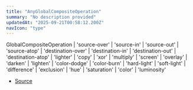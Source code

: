 ```yaml
---
title: "AnyGlobalCompositeOperation"
summary: "No description provided"
updatedAt: "2025-09-21T00:58:12.200Z"
navIcon: "type"
---
```



GlobalCompositeOperation \| 'source\-over' \| 'source\-in' \| 'source\-out' \| 'source\-atop' \| 'destination\-over' \| 'destination\-in' \| 'destination\-out' \| 'destination\-atop' \| 'lighter' \| 'copy' \| 'xor' \| 'multiply' \| 'screen' \| 'overlay' \| 'darken' \| 'lighten' \| 'color\-dodge' \| 'color\-burn' \| 'hard\-light' \| 'soft\-light' \| 'difference' \| 'exclusion' \| 'hue' \| 'saturation' \| 'color' \| 'luminosity'

- [Source](https://github.com/NMMTY/LazyCanvas/blob/1d5786684b8ca8d543a4533b2b64f8d093b1e426/packages/lazycanvas/src/types/types.d.ts#L68)